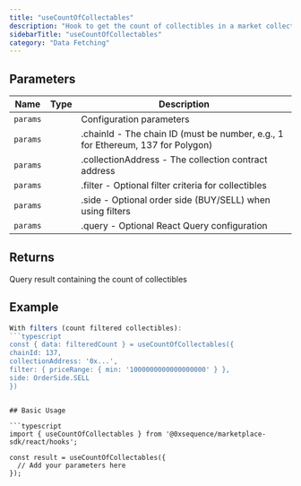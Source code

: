 ```yaml
---
title: "useCountOfCollectables"
description: "Hook to get the count of collectibles in a market collection Counts either all collectibles or filtered collectibles based on provided parameters. When filter and side parameters are provided, returns count of filtered collectibles. Otherwise returns count of all collectibles in the collection."
sidebarTitle: "useCountOfCollectables"
category: "Data Fetching"
---
```


## Parameters

| Name | Type | Description |
|------|------|-------------|
| `params` |  | Configuration parameters |
| `params` |  | .chainId - The chain ID (must be number, e.g., 1 for Ethereum, 137 for Polygon) |
| `params` |  | .collectionAddress - The collection contract address |
| `params` |  | .filter - Optional filter criteria for collectibles |
| `params` |  | .side - Optional order side (BUY/SELL) when using filters |
| `params` |  | .query - Optional React Query configuration |

## Returns

Query result containing the count of collectibles

## Example

```typescript
With filters (count filtered collectibles):
```typescript
const { data: filteredCount } = useCountOfCollectables({
chainId: 137,
collectionAddress: '0x...',
filter: { priceRange: { min: '1000000000000000000' } },
side: OrderSide.SELL
})
```
```

## Basic Usage

```typescript
import { useCountOfCollectables } from '@0xsequence/marketplace-sdk/react/hooks';

const result = useCountOfCollectables({
  // Add your parameters here
});
```

